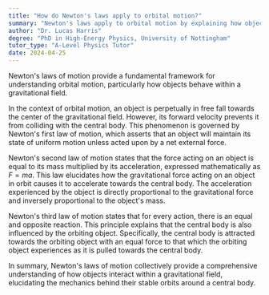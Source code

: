 ```yaml
---
title: "How do Newton's laws apply to orbital motion?"
summary: "Newton's laws apply to orbital motion by explaining how objects move in a gravitational field."
author: "Dr. Lucas Harris"
degree: "PhD in High-Energy Physics, University of Nottingham"
tutor_type: "A-Level Physics Tutor"
date: 2024-04-25
---
```


Newton's laws of motion provide a fundamental framework for understanding orbital motion, particularly how objects behave within a gravitational field.

In the context of orbital motion, an object is perpetually in free fall towards the center of the gravitational field. However, its forward velocity prevents it from colliding with the central body. This phenomenon is governed by Newton's first law of motion, which asserts that an object will maintain its state of uniform motion unless acted upon by a net external force.

Newton's second law of motion states that the force acting on an object is equal to its mass multiplied by its acceleration, expressed mathematically as $F = ma$. This law elucidates how the gravitational force acting on an object in orbit causes it to accelerate towards the central body. The acceleration experienced by the object is directly proportional to the gravitational force and inversely proportional to the object's mass.

Newton's third law of motion states that for every action, there is an equal and opposite reaction. This principle explains that the central body is also influenced by the orbiting object. Specifically, the central body is attracted towards the orbiting object with an equal force to that which the orbiting object experiences as it is pulled towards the central body.

In summary, Newton's laws of motion collectively provide a comprehensive understanding of how objects interact within a gravitational field, elucidating the mechanics behind their stable orbits around a central body.
    